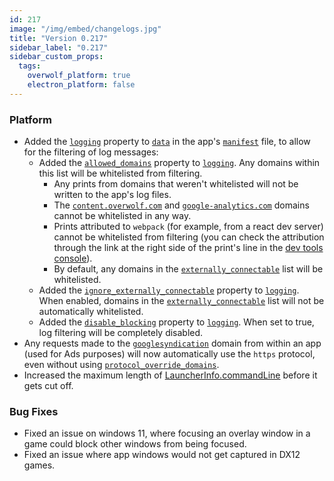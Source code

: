 ```yaml
---
id: 217
image: "/img/embed/changelogs.jpg"
title: "Version 0.217"
sidebar_label: "0.217"
sidebar_custom_props:
  tags:
    overwolf_platform: true
    electron_platform: false
---
```


### Platform
- Added the [`logging`][logging] property to [`data`](/api/manifest#webapp-settings-object) in the app's [`manifest`](/api/manifest) file, to allow for the filtering of log messages:
    - Added the [`allowed_domains`][logging] property to [`logging`][logging]. Any domains within this list will be whitelisted from filtering.
      - Any prints from domains that weren't whitelisted will not be written to the app's log files.
      - The [`content.overwolf.com`](https://content.overwolf.com) and [`google-analytics.com`](https://google-analytics.com) domains cannot be whitelisted in any way.
      - Prints attributed to `webpack` (for example, from a react dev server) cannot be whitelisted from filtering (you can check the attribution through the link at the right side of the print's line in the [dev tools console](/start/getting-started/using-dev-tools#console)).
      - By default, any domains in the [`externally_connectable`](/api/manifest#externally_connectable) list will be whitelisted.
    - Added the [`ignore_externally_connectable`][logging] property to [`logging`][logging]. When enabled, domains in the [`externally_connectable`](/api/manifest#externally_connectable) list will not be automatically whitelisted.
    - Added the [`disable_blocking`][logging] property to [`logging`][logging]. When set to true, log filtering will be completely disabled.
- Any requests made to the [`googlesyndication`](https://googlesyndication.com) domain from within an app (used for Ads purposes) will now automatically use the `https` protocol, even without using [`protocol_override_domains`](/api/manifest#protocol_override_domains).
- Increased the maximum length of [LauncherInfo.commandLine](/api/games/launchers#launcherinfo-object) before it gets cut off.

### Bug Fixes
- Fixed an issue on windows 11, where focusing an overlay window in a game could block other windows from being focused.
- Fixed an issue where app windows would not get captured in DX12 games.

[logging]: /api/manifest#logging-object
